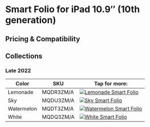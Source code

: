 
# Smart Folio for iPad 10.9″ (10th generation)

## Pricing & Compatibility

## Collections

### Late 2022

| Color | SKU | Tap for more: |
| --- | --- | --- |
| Lemonade | MQDR3<wbr/>ZM/A | <a href="/latest-ipad/ipad_10/MQDR3" target="_blank"><img src="/everypreview/MQDR3_AV4.webp" alt="Lemonade Smart Folio"/></a> |
| Sky | MQDU3<wbr/>ZM/A | <a href="/latest-ipad/ipad_10/MQDU3" target="_blank"><img src="/everypreview/MQDU3_AV4.webp" alt="Sky Smart Folio"/></a> |
| Watermelon | MQDT3<wbr/>ZM/A | <a href="/latest-ipad/ipad_10/MQDT3" target="_blank"><img src="/everypreview/MQDT3_AV4.webp" alt="Watermelon Smart Folio"/></a> |
| White | MQDQ3<wbr/>ZM/A | <a href="/latest-ipad/ipad_10/MQDQ3" target="_blank"><img src="/everypreview/MQDQ3_AV4.webp" alt="White Smart Folio"/></a> |
